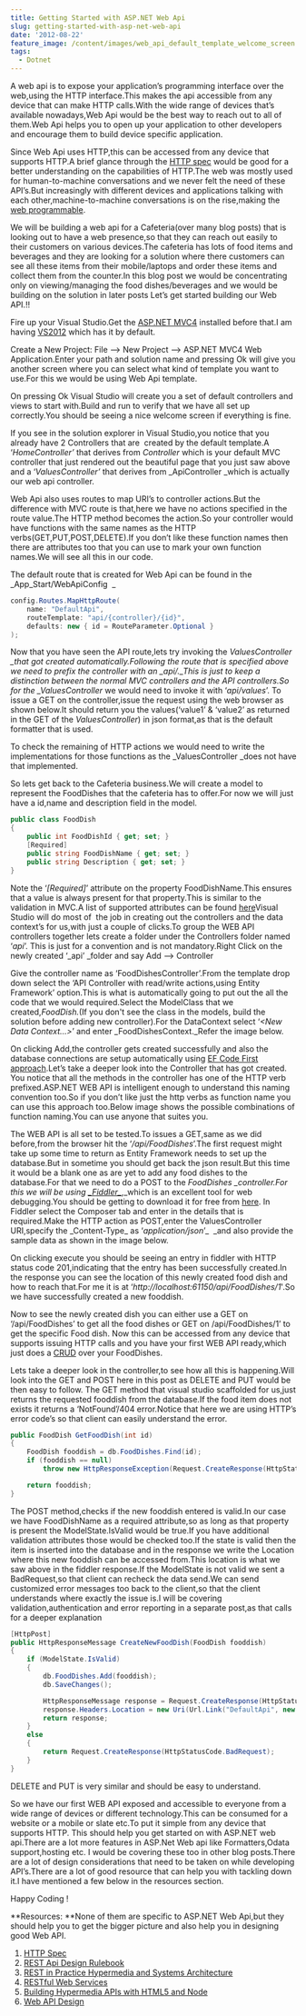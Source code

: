 ```yaml
---
title: Getting Started with ASP.NET Web Api
slug: getting-started-with-asp-net-web-api
date: '2012-08-22'
feature_image: /content/images/web_api_default_template_welcome_screen.png
tags:
  - Dotnet
---
```

A web api is to expose your application’s programming interface over the web,using the HTTP interface.This makes the api accessible from any device that can make HTTP calls.With the wide range of devices that’s available nowadays,Web Api would be the best way to reach out to all of them.Web Api helps you to open up your application to other developers and encourage them to build device specific application.

Since Web Api uses HTTP,this can be accessed from any device that supports HTTP.A brief glance through the [HTTP spec](http://www.w3.org/Protocols/HTTP/1.1/rfc2616.pdf) would be good for a better understanding on the capabilities of HTTP.The web was mostly used for human-to-machine conversations and we never felt the need of these API’s.But increasingly with different devices and applications talking with each other,machine-to-machine conversations is on the rise,making the [web programmable](http://www.programmableweb.com/).

We will be building a web api for a Cafeteria(over many blog posts) that is looking out to have a web presence,so that they can reach out easily to their customers on various devices.The cafeteria has lots of food items and beverages and they are looking for a solution where there customers can see all these items from their mobile/laptops and order these items and collect them from the counter.In this blog post we would be concentrating only on viewing/managing the food dishes/beverages and we would be building on the solution in later posts Let’s get started building our Web API.!!

Fire up your Visual Studio.Get the [ASP.NET MVC4](http://www.asp.net/mvc/mvc4) installed before that.I am having [VS2012](http://www.microsoft.com/visualstudio/11/en-us) which has it by default.

Create a New Project: File –> New Project –> ASP.NET MVC4 Web Application.Enter your path and solution name and pressing Ok will give you another screen where you can select what kind of template you want to use.For this we would be using Web Api template.

<ImageCard src="/content/images/web_api_visual_studio_template.png" alt="wep_api_visual_studio_template" />

On pressing Ok Visual Studio will create you a set of default controllers and views to start with.Build and run to verify that we have all set up correctly.You should be seeing a nice welcome screen if everything is fine.

<ImageCard src="/content/images/web_api_default_template_welcome_screen.png" alt="web_api_default_template_welcome_screen" />

If you see in the solution explorer in Visual Studio,you notice that you already have 2 Controllers that are  created by the default template.A ‘_HomeController’_ that derives from _Controller_ which is your default MVC controller that just rendered out the beautiful page that you just saw above and a ‘_ValuesController’_ that derives from \_ApiController \_which is actually our web api controller.

Web Api also uses routes to map URI’s to controller actions.But the difference with MVC route is that,here we have no actions specified in the route value.The HTTP method becomes the action.So your controller would have functions with the same names as the HTTP verbs(GET,PUT,POST,DELETE).If you don’t like these function names then there are attributes too that you can use to mark your own function names.We will see all this in our code.

The default route that is created for Web Api can be found in the \_App\_Start/WebApiConfig  \_

```csharp
config.Routes.MapHttpRoute(
    name: "DefaultApi",
    routeTemplate: "api/{controller}/{id}",
    defaults: new { id = RouteParameter.Optional }
);

```

Now that you have seen the API route,lets try invoking the _ValuesController \_that got created automatically.Following the route that is specified above we need to prefix the controller with an \_api/.\_This is just to keep a distinction between the normal MVC controllers and the API controllers.So for the \_ValuesController_ we would need to invoke it with ‘_api/values_’. To issue a GET on the controller,issue the request using the web browser as shown below.It should return you the values(‘value1’ & ‘value2’ as returned in the GET of the _ValuesController_) in json format,as that is the default formatter that is used.

<ImageCard src="/content/images/web_api_request_response_fiddler.png" alt="web_api_request_response_fiddler" />

To check the remaining of HTTP actions we would need to write the implementations for those functions as the \_ValuesController \_does not have that implemented.

So lets get back to the Cafeteria business.We will create a model to represent the FoodDishes that the cafeteria has to offer.For now we will just have a id,name and description field in the model.

```csharp
public class FoodDish
{
    public int FoodDishId { get; set; }
    [Required]
    public string FoodDishName { get; set; }
    public string Description { get; set; }
}

```

Note the ‘_\[Required\]_’ attribute on the property FoodDishName.This ensures that a value is always present for that property.This is similar to the validation in MVC.A list of supported attributes can be found [here](http://msdn.microsoft.com/en-us/library/system.componentmodel.dataannotations.aspx)Visual Studio will do most of  the job in creating out the controllers and the data context’s for us,with just a couple of clicks.To group the WEB API controllers together lets create a folder under the Controllers folder named ‘_api_’. This is just for a convention and is not mandatory.Right Click on the newly created ‘\_api’ \_folder and say Add –> Controller

Give the controller name as ‘FoodDishesController’.From the template drop down select the ‘API Controller with read/write actions,using Entity Framework’ option.This is what is automatically going to put out the all the code that we would required.Select the ModelClass that we created,_FoodDish._(If you don't see the class in the models, build the solution before adding new controller).For the DataContext select ‘_<New Data Context…>_’ and enter \_FoodDishesContext.\_Refer the image below.

<ImageCard src="/content/images/web_api_controller_scaffolding_dialog.png" alt="web_api_controller_scaffolding_dialog" />

On clicking Add,the controller gets created successfully and also the database connections are setup automatically using [EF Code First approach](http://weblogs.asp.net/scottgu/archive/2010/07/16/code-first-development-with-entity-framework-4.aspx).Let’s take a deeper look into the Controller that has got created. You notice that all the methods in the controller has one of the HTTP verb prefixed.ASP.NET WEB API is intelligent enough to understand this naming convention too.So if you don’t like just the http verbs as function name you can use this approach too.Below image shows the possible combinations of function naming.You can use anyone that suites you.

<ImageCard src="/content/images/web_api_method_definitions.png" alt="web_api_method_definitions" />

The WEB API is all set to be tested.To issues a GET,same as we did before,from the browser hit the ‘_/api/FoodDishes_’.The first request might take up some time to return as Entity Framework needs to set up the database.But in sometime you should get back the json result.But this time it would be a blank one as are yet to add any food dishes to the database.For that we need to do a POST to the _FoodDishes \_controller.For this we will be using [\_Fiddler\_](http://www.fiddler2.com/fiddler2/)_,\_which is an excellent tool for web debugging.You should be getting to download it for free from [here](http://www.fiddler2.com/fiddler2/version.asp). In Fiddler select the Composer tab and enter in the details that is required.Make the HTTP action as POST,enter the ValuesController URI,specify the \_Content-Type\_ as ‘_application/json_’\_  \_and also provide the sample data as shown in the image below.

<ImageCard src="/content/images/web_api_request_headers_fiddler.png" alt="web_api_request_headers_fiddler" />

On clicking execute you should be seeing an entry in fiddler with HTTP status code 201,indicating that the entry has been successfully created.In the response you can see the location of this newly created food dish and how to reach that.For me it is at ‘_http://localhost:61150/api/FoodDishes/1_'.So we have successfully created a new fooddish.

<ImageCard src="/content/images/web_api_response_fiddler.png" alt="web_api_response_fiddler" />

Now to see the newly created dish you can either use a GET on ‘/api/FoodDishes’ to get all the food dishes or GET on /api/FoodDishes/1’ to get the specific Food dish. Now this can be accessed from any device that supports issuing HTTP calls and you have your first WEB API ready,which just does a [CRUD](http://en.wikipedia.org/wiki/Create,_read,_update_and_delete) over your FoodDishes.

Lets take a deeper look in the controller,to see how all this is happening.Will look into the GET and POST here in this post as DELETE and PUT would be then easy to follow. The GET method that visual studio scaffolded for us,just returns the requested fooddish from the database.If the food item does not exists it returns a ‘NotFound’/404 error.Notice that here we are using HTTP’s error code’s so that client can easily understand the error.

```csharp
public FoodDish GetFoodDish(int id)
{
    FoodDish fooddish = db.FoodDishes.Find(id);
    if (fooddish == null)
        throw new HttpResponseException(Request.CreateResponse(HttpStatusCode.NotFound));

    return fooddish;
}

```

The POST method,checks if the new fooddish entered is valid.In our case we have FoodDishName as a required attribute,so as long as that property is present the ModelState.IsValid would be true.If you have additional validation attributes those would be checked too.If the state is valid then the item is inserted into the database and in the response we write the Location where this new fooddish can be accessed from.This location is what we saw above in the fiddler response.If the ModelState is not valid we sent a BadRequest,so that client can recheck the data send.We can send customized error messages too back to the client,so that the client understands where exactly the issue is.I will be covering validation,authentication and error reporting in a separate post,as that calls for a deeper explanation

```csharp
[HttpPost]
public HttpResponseMessage CreateNewFoodDish(FoodDish fooddish)
{
    if (ModelState.IsValid)
    {
        db.FoodDishes.Add(fooddish);
        db.SaveChanges();

        HttpResponseMessage response = Request.CreateResponse(HttpStatusCode.Created, fooddish);
        response.Headers.Location = new Uri(Url.Link("DefaultApi", new { id = fooddish.FoodDishId }));
        return response;
    }
    else
    {
        return Request.CreateResponse(HttpStatusCode.BadRequest);
    }
}

```

DELETE and PUT is very similar and should be easy to understand.

So we have our first WEB API exposed and accessible to everyone from a wide range of devices or different technology.This can be consumed for a website or a mobile or slate etc.To put it simple from any device that supports HTTP. This should help you get started on with ASP.NET web api.There are a lot more features in ASP.Net Web api like Formatters,Odata support,hosting etc. I would be covering these too in other blog posts.There are a lot of design considerations that need to be taken on while developing API’s.There are a lot of good resource that can help you with tackling down it.I have mentioned a few below in the resources section.

Happy Coding !

\*\*Resources: \*\*None of them are specific to ASP.NET Web Api,but they should help you to get the bigger picture and also help you in designing good Web API.

1.  [HTTP Spec](http://www.w3.org/Protocols/HTTP/1.1/rfc2616.pdf)
2.  [REST Api Design Rulebook](http://shop.oreilly.com/product/0636920021575.do)
3.  [REST in Practice Hypermedia and Systems Architecture](http://shop.oreilly.com/product/9780596805838.do)
4.  [RESTful Web Services](http://shop.oreilly.com/product/9780596529260.do)
5.  [Building Hypermedia APIs with HTML5 and Node](http://shop.oreilly.com/product/0636920020530.do)
6.  [Web API Design](http://info.apigee.com/Portals/62317/docs/web%20api.pdf)
